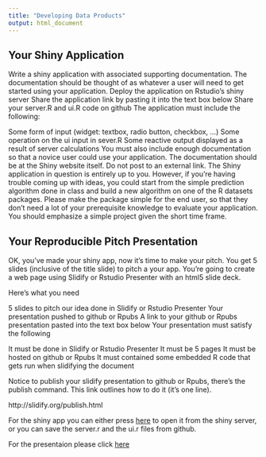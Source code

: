 ```yaml
---
title: "Developing Data Products"
output: html_document
---
```


 

## Your Shiny Application

Write a shiny application with associated supporting documentation. The documentation should be thought of as whatever a user will need to get started using your application.
Deploy the application on Rstudio's shiny server
Share the application link by pasting it into the text box below
Share your server.R and ui.R code on github
The application must include the following:

Some form of input (widget: textbox, radio button, checkbox, ...)
Some operation on the ui input in sever.R
Some reactive output displayed as a result of server calculations
You must also include enough documentation so that a novice user could use your application.
The documentation should be at the Shiny website itself. Do not post to an external link.
The Shiny application in question is entirely up to you. However, if you're having trouble coming up with ideas, you could start from the simple prediction algorithm done in class and build a new algorithm on one of the R datasets packages. Please make the package simple for the end user, so that they don't need a lot of your prerequisite knowledge to evaluate your application. You should emphasize a simple project given the short time frame.  

## Your Reproducible Pitch Presentation

OK, you've made your shiny app, now it's time to make your pitch. You get 5 slides (inclusive of the title slide)  to pitch a your app. You're going to create a web page using Slidify or Rstudio Presenter with an html5 slide deck.

Here's what you need

5 slides to pitch our idea done in Slidify or Rstudio Presenter
Your presentation pushed to github or Rpubs
A link to your github or Rpubs presentation pasted into the text box below
Your presentation must satisfy the following

It must be done in Slidify or Rstudio Presenter
It must be 5 pages
It must be hosted on github or Rpubs
It must contained some embedded R code that gets run when slidifying the document

Notice to publish your slidify presentation to github or Rpubs, there's the publish command. This link outlines how to do it (it's one line). 

http://slidify.org/publish.html


For the shiny app you can either press [here](https://alonsh87.shinyapps.io/shinydevdat) to open it from the shiny server, or you can save the server.r and the ui.r files from github.

For the presentaion please click [here](https://rpubs.com/alon87/129182)

